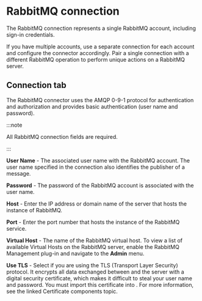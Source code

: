 
# RabbitMQ connection

<head>
  <meta name="guidename" content="Integration"/>
  <meta name="context" content="GUID-51174543-1878-49b7-a3fd-e1878d2be9de"/>
</head>


The RabbitMQ connection represents a single RabbitMQ account, including sign-in credentials.

If you have multiple accounts, use a separate connection for each account and configure the connector accordingly. Pair a single connection with a different RabbitMQ operation to perform unique actions on a RabbitMQ server.

## **Connection** tab 

The RabbitMQ connector uses the AMQP 0-9-1 protocol for authentication and authorization and provides basic authentication \(user name and password\).

:::note

All RabbitMQ connection fields are required.

:::

**User Name** - 
The associated user name with the RabbitMQ account. The user name specified in the connection also identifies the publisher of a message.

**Password** - 
The password of the RabbitMQ account is associated with the user name.

**Host** - 
Enter the IP address or domain name of the server that hosts the instance of RabbitMQ.

**Port** - 
Enter the port number that hosts the instance of the RabbitMQ service.

**Virtual Host** - 
The name of the RabbitMQ virtual host. To view a list of available Virtual Hosts on the RabbitMQ server, enable the RabbitMQ Management plug-in and navigate to the **Admin** menu.

**Use TLS** - 
Select if you are using the TLS \(Transport Layer Security\) protocol. It encrypts all data exchanged between and the server with a digital security certificate, which makes it difficult to steal your user name and password. You must import this certificate into . For more information, see the linked Certificate components topic.

<TestConnection />